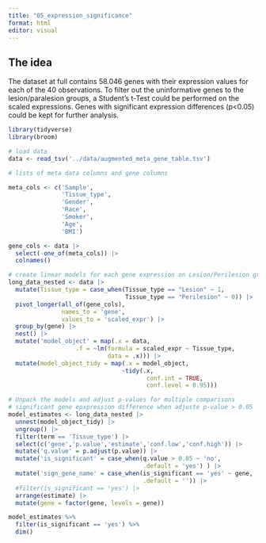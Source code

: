 ```yaml
---
title: "05_expression_significance"
format: html
editor: visual
---
```


## The idea

The dataset at full contains 58.046 genes with their expression values for each of the 40 observations. To filter out the uninformative genes to the lesion/paralesion groups, a Student's t-Test could be performed on the scaled expressions. Genes with significant expression differences (p\<0.05) could be kept for further analysis.

```r
library(tidyverse)
library(broom)
```

```r
# load data
data <- read_tsv('../data/augmented_meta_gene_table.tsv')
```

```r
# lists of meta data columns and gene columns

meta_cols <- c('Sample',
               'Tissue_type',
               'Gender',
               'Race',
               'Smoker',
               'Age',
               'BMI')

gene_cols <- data |> 
  select(-one_of(meta_cols)) |> 
  colnames()
```

```r
# create linear models for each gene expression on Lesion/Perilesion groups
long_data_nested <- data |>
  mutate(Tissue_type = case_when(Tissue_type == "Lesion" ~ 1,
                                 Tissue_type == "Perilesion" ~ 0)) |> 
  pivot_longer(all_of(gene_cols),
               names_to = 'gene',
               values_to = 'scaled_expr') |> 
  group_by(gene) |> 
  nest() |> 
  mutate('model_object' = map(.x = data,
                   .f = ~lm(formula = scaled_expr ~ Tissue_type,
                            data = .x))) |> 
  mutate(model_object_tidy = map(.x = model_object,
                                ~tidy(.x,
                                       conf.int = TRUE,
                                       conf.level = 0.95)))
```

```r
# Unpack the models and adjust p-values for multiple comparisons
# significant gene epxpression difference when adjuste p-value > 0.05
model_estimates <- long_data_nested |> 
  unnest(model_object_tidy) |> 
  ungroup() |> 
  filter(term == 'Tissue_type') |> 
  select(c('gene','p.value','estimate','conf.low','conf.high')) |> 
  mutate('q.value' = p.adjust(p.value)) |> 
  mutate('is_significant' = case_when(q.value > 0.05 ~ 'no',
                                      .default = 'yes') ) |> 
  mutate('sign_gene_name' = case_when(is_significant == 'yes' ~ gene,
                                      .default = '')) |> 
  #filter(is_significant == 'yes') |> 
  arrange(estimate) |> 
  mutate(gene = factor(gene, levels = gene))
```

```r
model_estimates %>% 
  filter(is_significant == 'yes') %>% 
  dim()
```
